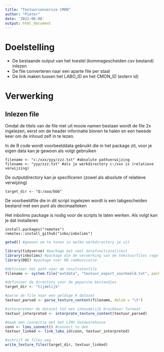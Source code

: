 ```yaml
---
title: "Textuurconversie CMON"
author: "Pieter"
date: '2022-06-08'
output: html_document
---
```


# Doelstelling

- De bestaande output van het toestel (kommagescheiden csv bestand) inlezen
- De file converteren naar een aparte file per staal
- De link maken tussen het LABO_ID en het CMON_ID (extern id)

# Verwerking

## Inlezen file

Omdat de titels van de file niet uit mooie namen bestaan wordt de file 2x ingelezen, eerst om de header informatie binnen te halen en een tweede keer om de inhoud zelf in te lezen.

In de R code wordt voorbeelddata gebruikt die in het package zit, voor je eigen data kan je gewoon als volgt gebruiken
```
filename <- "c:/xxx/yyy/zzz.txt" #absolute pathverwijzing
filename <- "yyy/zzz.txt" #als je werkdirectory c:/xxx is (relatieve verwijzing)
```

De outputdirectory kan je specificeren (zowel als absolute of relatieve verwijzing)

```
target_dir <- "Q:/aaa/bbb"
```

De voorbeeldfile die in dit script ingelezen wordt is een tabgescheiden bestand met een punt als decimaalteken

Het inbolims package is nodig voor de scripts te laten werken. Als volgt kan je dat installeren

```
install.packages("remotes")
remotes::install_github("inbo/inbolims")
```

```r

getwd() #gewoon om te tonen in welke werkdirectory je zit

library(tidyverse) #package met veel datafunctionaliteit
library(inbolims) #package die de verwerking van de tekstuurfiles regelt
library(DBI) #package voor DB communicatie

#definieer het path naar de resultatenfile
filename <- system.file("extdata", "textuur_export_voorbeeld.txt", package = "inbolims")

#definieer de directory voor de geparste bestandjes
target_dir <- "tijdelijk"

#parse de file naar een geldige R dataset
textuur_parsed <- parse_texture_content(filename, delim = "\t")

#interpreteer de dataset tot een inhoudelijk bruikbaar formaat
textuur_interpreted <- interprate_texture_content(textuur_parsed)

#maak een connectie met het LIMS datawarehouse
conn <- lims_connect() #connect to dwh
textuur_linked <- link_labo_id(conn, textuur_interpreted)

#schrijf de files weg
write_texture_files(target_dir, textuur_linked)

```

